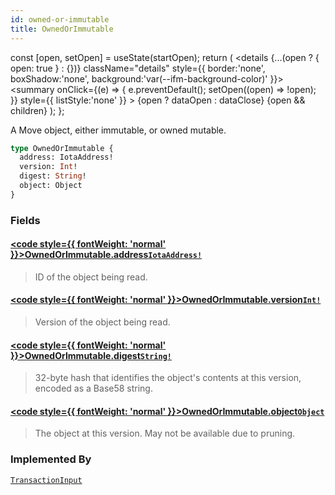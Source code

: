 ```yaml
---
id: owned-or-immutable
title: OwnedOrImmutable
---
```









  const [open, setOpen] = useState(startOpen);
  return (
    <details {...(open ? { open: true } : {})} className="details" style={{ border:'none', boxShadow:'none', background:'var(--ifm-background-color)' }}>
      <summary
        onClick={(e) => {
          e.preventDefault();
          setOpen((open) => !open);
        }}
        style={{ listStyle:'none' }}
      >
      {open ? dataOpen : dataClose}
      </summary>
      {open && children}
    </details>
  );
};








A Move object, either immutable, or owned mutable.


```graphql
type OwnedOrImmutable {
  address: IotaAddress!
  version: Int!
  digest: String!
  object: Object
}
```




### Fields

#### [<code style={{ fontWeight: 'normal' }}>OwnedOrImmutable.<b>address</b></code>](#)<Bullet />[`IotaAddress!`](/references/iota-api/iota-graphql/reference/types/scalars/iota-address) <Badge class="badge badge--secondary" text="non-null"/> <Badge class="badge badge--secondary" text="scalar"/> 
> 
> 
> ID of the object being read.
> 

#### [<code style={{ fontWeight: 'normal' }}>OwnedOrImmutable.<b>version</b></code>](#)<Bullet />[`Int!`](/references/iota-api/iota-graphql/reference/types/scalars/int) <Badge class="badge badge--secondary" text="non-null"/> <Badge class="badge badge--secondary" text="scalar"/> 
> 
> 
> Version of the object being read.
> 

#### [<code style={{ fontWeight: 'normal' }}>OwnedOrImmutable.<b>digest</b></code>](#)<Bullet />[`String!`](/references/iota-api/iota-graphql/reference/types/scalars/string) <Badge class="badge badge--secondary" text="non-null"/> <Badge class="badge badge--secondary" text="scalar"/> 
> 
> 
> 32-byte hash that identifies the object's contents at this version,
> encoded as a Base58 string.
> 

#### [<code style={{ fontWeight: 'normal' }}>OwnedOrImmutable.<b>object</b></code>](#)<Bullet />[`Object`](/references/iota-api/iota-graphql/reference/types/objects/object) <Badge class="badge badge--secondary" text="object"/> 
> 
> 
> The object at this version.  May not be available due to pruning.
> 





### Implemented By

[`TransactionInput`](/references/iota-api/iota-graphql/reference/types/unions/transaction-input)  <Badge class="badge badge--secondary" text="union"/>

